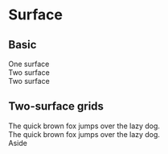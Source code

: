 

<Meta title="Surface" />

# Surface

## Basic

<Canvas>
  <Story name="basic: one surface">
    <div data-surface style={{ padding: "1rem" }}>
      <span>One surface</span>
    </div>
  </Story>
</Canvas>

<Canvas>
  <Story name="basic: two surface">
    <div data-surface="depth:2" style={{ padding: "1rem" }}>
      <div data-surface>
        <span>Two surface</span>
      </div>
    </div>
  </Story>
</Canvas>

<Canvas>
  <Story name="basic: three surface">
    <div data-surface="depth:3" style={{ padding: "1rem" }}>
      <div data-surface style={{ padding: "1rem" }}>
        <div data-surface>
          <span>Two surface</span>
        </div>
      </div>
    </div>
  </Story>
</Canvas>

## Two-surface grids

<Canvas>
  <Story name="two: grid 1">
    <div
      data-surface="depth:2"
      style={{
        display: "grid",
        gap: "1rem",
        padding: "1rem",
        justifyContent: "center",
      }}
    >
      <main data-surface style={{ padding: "1rem" }}>
        <span>The quick brown fox jumps over the lazy dog.</span>
      </main>
    </div>
  </Story>
</Canvas>

<Canvas>
  <Story name="two: grid 2">
    <div
      data-surface="depth:2"
      style={{
        display: "grid",
        gap: "1rem",
        padding: "1rem",
        gridTemplateColumns: "2fr 1fr",
      }}
    >
      <main data-surface style={{ padding: "1rem" }}>
        <span>The quick brown fox jumps over the lazy dog.</span>
      </main>
      <aside data-surface style={{ padding: "1rem" }}>
        <span>Aside</span>
      </aside>
    </div>
  </Story>
</Canvas>
